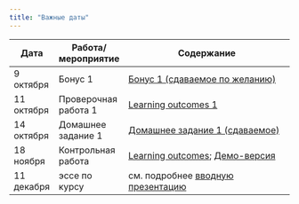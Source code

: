 ```yaml
---
title: "Важные даты"
---
```

 
Дата | Работа/мероприятие  | Содержание
-------- | -------- | --------------------------------------------------------
9 октября | Бонус 1 | <a href="RAPDC_bonus1_2022.pdf" title=>Бонус 1 (сдаваемое по желанию)</a>
11 октября | Проверочная работа 1 | <a href="RAPDC_LO1.pdf" title=>Learning outcomes 1</a> 
14 октября | Домашнее задание 1 |  <a href="RAPDC_hw1_2022.pdf" title=>Домашнее задание 1 (сдаваемое)</a> 
18 ноября | Контрольная работа | <a href="RAPDC_LO_midterm.pdf" title=>Learning outcomes</a>; <a href="RAPDC_demo_midterm_2022.pdf" title=>Демо-версия</a>
11 декабря | эссе по курсу | см. подробнее <a href="RAPDC_intro_2022.pdf" title=>вводную презентацию</a>



 